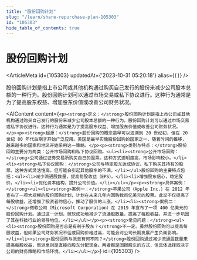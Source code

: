 ```yaml
---
title: "股份回购计划"
slug: "/learn/share-repurchase-plan-105303"
id: "105303"
hide_table_of_contents: true
---
```



# 股份回购计划

<ArticleMeta id={105303} updatedAt={'2023-10-31 05:20:18'} alias={`[]`} />
<div className='border-solid border-b border-t-0 my-4 border-[var(--ifm-color-gray-300)]' />

股份回购计划是指上市公司或其他机构通过购买自己发行的股份来减少公司股本总额的一种行为。股份回购计划可以通过市场交易或私下协议进行。这种行为通常是为了提高股东权益、增加股东价值或改善公司财务状况。

<AIContent content={`<p><strong>定义：</strong>股份回购计划是指上市公司或其他机构通过购买自己发行的股份来减少公司股本总额的一种行为。股份回购计划可以通过市场交易或私下协议进行。这种行为通常是为了提高股东权益、增加股东价值或改善公司财务状况。</p><p><strong>起源：</strong>股份回购的概念最早可以追溯到 20 世纪初，但在 20 世纪 80 年代后期才开始广泛应用。美国是最早实施股份回购的国家之一，随着时间的推移，越来越多的国家和地区开始采用这一策略。</p><p><strong>类别与特点：</strong>股份回购主要分为两类：公开市场回购和私下协议回购。<ul><li><strong>公开市场回购：</strong>公司通过证券交易所购买自己的股票。这种方式透明度高，市场影响较小。</li><li><strong>私下协议回购：</strong>公司与特定股东达成协议，私下购买其持有的股票。这种方式灵活性高，但可能会引起其他股东的不满。</li></ul>股份回购的主要特点包括：<ul><li>减少流通股数量，提高每股收益（EPS）。</li><li>增强股东信心，稳定股价。</li><li>优化资本结构，提升公司价值。</li></ul></p><p><strong>具体案例：</strong><ul><li><strong>案例一：</strong>苹果公司（Apple Inc.）在 2012 年宣布了一项大规模的股份回购计划，计划在未来几年内回购数百亿美元的股票。此举不仅提高了每股收益，还增强了投资者的信心，推动了股价的上涨。</li><li><strong>案例二：</strong>微软公司（Microsoft Corporation）在 2019 年宣布了一项 400 亿美元的股份回购计划。通过这一计划，微软成功地减少了流通股数量，提高了每股收益，并进一步巩固了其在科技行业的领导地位。</li></ul></p><p><strong>常见问题：</strong><ul><li><strong>股份回购是否总是有利于股东？</strong>不一定。虽然股份回购可以提高每股收益，但如果公司财务状况不佳或回购价格过高，可能会对公司长期发展产生负面影响。</li><li><strong>股份回购与派息有何不同？</strong>股份回购通过减少流通股数量来提高每股收益，而派息则是直接向股东分配现金。两者都是回报股东的方式，但具体选择取决于公司的财务策略和市场环境。</li></ul></p>`} id={105303} />
